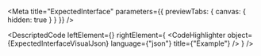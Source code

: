 
<Meta title="ExpectedInterface" parameters={{ previewTabs: { canvas: { hidden: true } } }} />

<DescriptedCode
  leftElement={<ExpectedInterfaceDesc />}
  rightElement={
    <CodeHighlighter
      object={ExpectedInterfaceVisualJson}
      language={"json"}
      title={"Example"}
    />
  }
/>

<ExpectedResultIndex />

